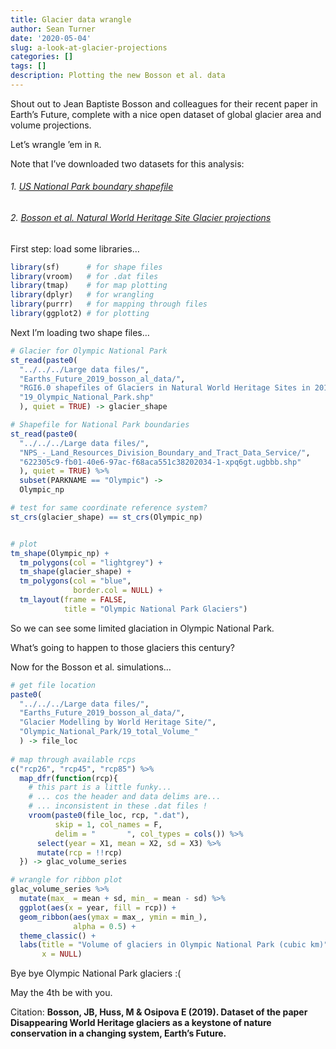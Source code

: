 ```yaml
---
title: Glacier data wrangle
author: Sean Turner
date: '2020-05-04'
slug: a-look-at-glacier-projections
categories: []
tags: []
description: Plotting the new Bosson et al. data
---
```


Shout out to Jean Baptiste Bosson and colleagues for their recent paper in Earth's Future, complete with a nice open dataset of global glacier area and volume projections.

Let's wrangle 'em in `R`.

Note that I've downloaded two datasets for this analysis:

###### 1. [US National Park boundary shapefile](https://public-nps.opendata.arcgis.com/datasets/nps-boundary-1)

###### 2. [Bosson et al. Natural World Heritage Site Glacier projections](https://agupubs.onlinelibrary.wiley.com/doi/full/10.1029/2018EF001139)


First step: load some libraries...
```r
library(sf)      # for shape files
library(vroom)   # for .dat files
library(tmap)    # for map plotting
library(dplyr)   # for wrangling
library(purrr)   # for mapping through files
library(ggplot2) # for plotting
```

Next I'm loading two shape files...

```r
# Glacier for Olympic National Park
st_read(paste0(
  "../../../Large data files/",
  "Earths_Future_2019_bosson_al_data/",
  "RGI6.0 shapefiles of Glaciers in Natural World Heritage Sites in 2018/",
  "19_Olympic_National_Park.shp"
  ), quiet = TRUE) -> glacier_shape

# Shapefile for National Park boundaries
st_read(paste0(
  "../../../Large data files/",
  "NPS_-_Land_Resources_Division_Boundary_and_Tract_Data_Service/",
  "622305c9-fb01-40e6-97ac-f68aca551c38202034-1-xpq6gt.ugbbb.shp"
  ), quiet = TRUE) %>%
  subset(PARKNAME == "Olympic") ->
  Olympic_np

# test for same coordinate reference system?
st_crs(glacier_shape) == st_crs(Olympic_np)


# plot
tm_shape(Olympic_np) +
  tm_polygons(col = "lightgrey") +
  tm_shape(glacier_shape) +
  tm_polygons(col = "blue",
              border.col = NULL) +
  tm_layout(frame = FALSE,
            title = "Olympic National Park Glaciers")

```

So we can see some limited glaciation in Olympic National Park.

What's going to happen to those glaciers this century?

Now for the Bosson et al. simulations...

```r
# get file location
paste0(
  "../../../Large data files/",
  "Earths_Future_2019_bosson_al_data/",
  "Glacier Modelling by World Heritage Site/",
  "Olympic_National_Park/19_total_Volume_"
  ) -> file_loc
  
# map through available rcps
c("rcp26", "rcp45", "rcp85") %>% 
  map_dfr(function(rcp){
    # this part is a little funky...
    # ... cos the header and data delims are...
    # ... inconsistent in these .dat files !
    vroom(paste0(file_loc, rcp, ".dat"),
          skip = 1, col_names = F,
          delim = "       ", col_types = cols()) %>% 
      select(year = X1, mean = X2, sd = X3) %>% 
      mutate(rcp = !!rcp)
  }) -> glac_volume_series

# wrangle for ribbon plot
glac_volume_series %>% 
  mutate(max_ = mean + sd, min_ = mean - sd) %>% 
  ggplot(aes(x = year, fill = rcp)) +
  geom_ribbon(aes(ymax = max_, ymin = min_),
              alpha = 0.5) +
  theme_classic() +
  labs(title = "Volume of glaciers in Olympic National Park (cubic km)",
       x = NULL)
```

Bye bye Olympic National Park glaciers :(

May the 4th be with you.


Citation:
**Bosson, JB, Huss, M & Osipova E (2019). Dataset of the paper Disappearing World Heritage glaciers as a keystone of nature conservation in a changing system, Earth’s Future.**

